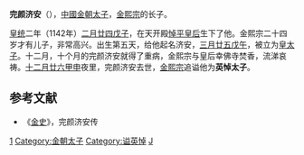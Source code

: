 '''完颜济安'''（{{bd|1142年|3月23日|1143年|1月13日|catIdx=W}}），[[中國|中國]][[金朝|金朝]][[太子|太子]]，[[金熙宗|金熙宗]]的长子。

[[皇统|皇统]]二年（1142年）[[二月廿四|二月廿四]][[戊子|戊子]]，在天开殿[[悼平皇后|悼平皇后]]生下了他。金熙宗二十四岁才有儿子，非常高兴。出生第五天，给他起名济安，[[三月廿五|三月廿五]][[戊午|戊午]]，被立为[[皇太子|皇太子]]。十二月，十个月的完颜济安就得了重病，金熙宗与皇后幸佛寺焚香，流涕哀祷。[[十二月廿六|十二月廿六]][[甲申|甲申]]夜里，完颜济安去世，[[金熙宗|金熙宗]]追谥他为'''英悼太子'''。

==参考文献==
*《[[金史|金史]]》，完颜济安传
{{金朝人物小作品}} 
[[Category:金熙宗皇子|1]]
[[Category:金朝太子|Category:金朝太子]]
[[Category:谥英悼|Category:谥英悼]]
[[Category:完颜氏|J]]